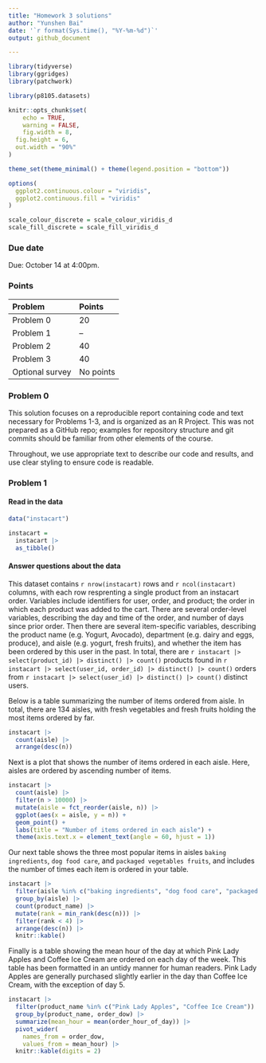 ```yaml
---
title: "Homework 3 solutions"
author: "Yunshen Bai"
date: '`r format(Sys.time(), "%Y-%m-%d")`'
output: github_document

---
```


```r
library(tidyverse)
library(ggridges)
library(patchwork)

library(p8105.datasets)

knitr::opts_chunk$set(
	echo = TRUE,
	warning = FALSE,
	fig.width = 8, 
  fig.height = 6,
  out.width = "90%"
)

theme_set(theme_minimal() + theme(legend.position = "bottom"))

options(
  ggplot2.continuous.colour = "viridis",
  ggplot2.continuous.fill = "viridis"
)

scale_colour_discrete = scale_colour_viridis_d
scale_fill_discrete = scale_fill_viridis_d
```

### Due date

Due: October 14 at 4:00pm. 

### Points

| Problem         | Points    |
|:--------------- |:--------- |
| Problem 0       | 20        |
| Problem 1       | --        |
| Problem 2       | 40        |
| Problem 3       | 40        |
| Optional survey | No points |


### Problem 0

This solution focuses on a reproducible report containing code and text necessary for Problems 1-3, and is organized as an R Project. This was not prepared as a GitHub repo; examples for repository structure and git commits should be familiar from other elements of the course.

Throughout, we use appropriate text to describe our code and results, and use clear styling to ensure code is readable. 

### Problem 1

#### Read in the data

```r
data("instacart")

instacart = 
  instacart |> 
  as_tibble()
```

#### Answer questions about the data

This dataset contains `r nrow(instacart)` rows and `r ncol(instacart)` columns, with each row resprenting a single product from an instacart order. Variables include identifiers for user, order, and product; the order in which each product was added to the cart. There are several order-level variables, describing the day and time of the order, and number of days since prior order. Then there are several item-specific variables, describing the product name (e.g. Yogurt, Avocado), department (e.g. dairy and eggs, produce), and aisle (e.g. yogurt, fresh fruits), and whether the item has been ordered by this user in the past. In total, there are `r instacart |> select(product_id) |> distinct() |> count()` products found in `r instacart |> select(user_id, order_id) |> distinct() |> count()` orders from `r instacart |> select(user_id) |> distinct() |> count()` distinct users.

Below is a table summarizing the number of items ordered from aisle. In total, there are 134 aisles, with fresh vegetables and fresh fruits holding the most items ordered by far.

```r
instacart |> 
  count(aisle) |> 
  arrange(desc(n))
```

Next is a plot that shows the number of items ordered in each aisle. Here, aisles are ordered by ascending number of items.

```r
instacart |> 
  count(aisle) |> 
  filter(n > 10000) |> 
  mutate(aisle = fct_reorder(aisle, n)) |> 
  ggplot(aes(x = aisle, y = n)) + 
  geom_point() + 
  labs(title = "Number of items ordered in each aisle") +
  theme(axis.text.x = element_text(angle = 60, hjust = 1))

```

Our next table shows the three most popular items in aisles `baking ingredients`, `dog food care`, and `packaged vegetables fruits`, and includes the number of times each item is ordered in your table.

```r
instacart |> 
  filter(aisle %in% c("baking ingredients", "dog food care", "packaged vegetables fruits")) |>
  group_by(aisle) |> 
  count(product_name) |> 
  mutate(rank = min_rank(desc(n))) |> 
  filter(rank < 4) |> 
  arrange(desc(n)) |>
  knitr::kable()
```

Finally is a table showing the mean hour of the day at which Pink Lady Apples and Coffee Ice Cream are ordered on each day of the week. This table has been formatted in an untidy manner for human readers. Pink Lady Apples are generally purchased slightly earlier in the day than Coffee Ice Cream, with the exception of day 5.

```r
instacart |>
  filter(product_name %in% c("Pink Lady Apples", "Coffee Ice Cream")) |>
  group_by(product_name, order_dow) |>
  summarize(mean_hour = mean(order_hour_of_day)) |>
  pivot_wider(
    names_from = order_dow, 
    values_from = mean_hour) |>
  knitr::kable(digits = 2)
```

